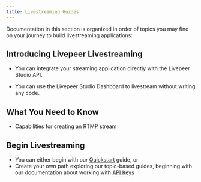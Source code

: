 ```yaml
---
title: Livestreaming Guides
---
```


Documentation in this section is organized in order of topics you may find on your journey to build livestreaming applications:

## Introducing Livepeer Livestreaming

- You can integrate your streaming application directly with the Livepeer Studio API.

- You can use the Livepeer Studio Dashboard to livestream without writing any
  code.

## What You Need to Know

- Capabilities for creating an RTMP stream

## Begin Livestreaming

- You can either begin with our [Quickstart](/guides) guide, or
- Create your own path exploring our topic-based guides, beginning with our documentation about working with [API Keys](guides/livestreaming/api-key)
